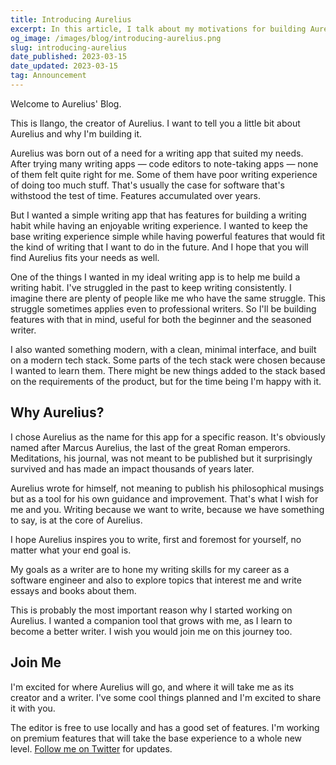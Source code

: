 ```yaml
---
title: Introducing Aurelius
excerpt: In this article, I talk about my motivations for building Aurelius and my goals as a writer.
og_image: /images/blog/introducing-aurelius.png
slug: introducing-aurelius
date_published: 2023-03-15
date_updated: 2023-03-15
tag: Announcement
---
```


Welcome to Aurelius' Blog.

This is Ilango, the creator of Aurelius. I want to tell you a little bit about Aurelius and why I'm building it.

Aurelius was born out of a need for a writing app that suited my needs. After trying many writing apps — code editors to note-taking apps — none of them felt quite right for me. Some of them have poor writing experience of doing too much stuff. That's usually the case for software that's withstood the test of time. Features accumulated over years.

But I wanted a simple writing app that has features for building a writing habit while having an enjoyable writing experience. I wanted to keep the base writing experience simple while having powerful features that would fit the kind of writing that I want to do in the future. And I hope that you will find Aurelius fits your needs as well.

One of the things I wanted in my ideal writing app is to help me build a writing habit. I've struggled in the past to keep writing consistently. I imagine there are plenty of people like me who have the same struggle. This struggle sometimes applies even to professional writers. So I'll be building features with that in mind, useful for both the beginner and the seasoned writer.

I also wanted something modern, with a clean, minimal interface, and built on a modern tech stack. Some parts of the tech stack were chosen because I wanted to learn them. There might be new things added to the stack based on the requirements of the product, but for the time being I'm happy with it.

## Why Aurelius?

I chose Aurelius as the name for this app for a specific reason. It's obviously named after Marcus Aurelius, the last of the great Roman emperors. Meditations, his journal, was not meant to be published but it surprisingly survived and has made an impact thousands of years later.

Aurelius wrote for himself, not meaning to publish his philosophical musings but as a tool for his own guidance and improvement. That's what I wish for me and you. Writing because we want to write, because we have something to say, is at the core of Aurelius.

I hope Aurelius inspires you to write, first and foremost for yourself, no matter what your end goal is.

My goals as a writer are to hone my writing skills for my career as a software engineer and also to explore topics that interest me and write essays and books about them.

This is probably the most important reason why I started working on Aurelius. I wanted a companion tool that grows with me, as I learn to become a better writer. I wish you would join me on this journey too.

## Join Me

I'm excited for where Aurelius will go, and where it will take me as its creator and a writer. I've some cool things planned and I'm excited to share it with you.

The editor is free to use locally and has a good set of features. I'm working on premium features that will take the base experience to a whole new level. [Follow me on Twitter](https://twitter.com/i4o_dev) for updates.
